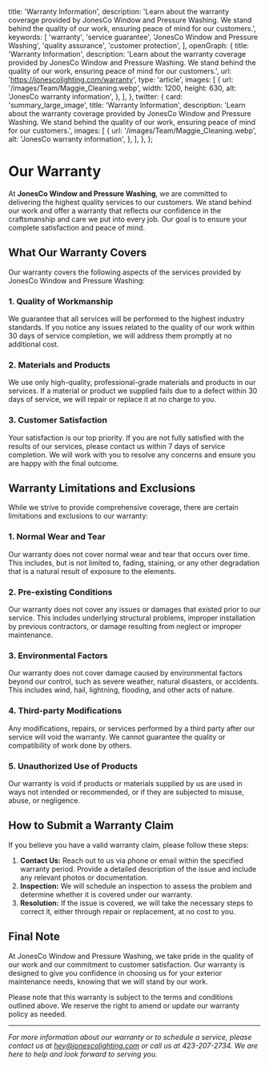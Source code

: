 
  title: 'Warranty Information',
  description:
    'Learn about the warranty coverage provided by JonesCo Window and Pressure Washing. We stand behind the quality of our work, ensuring peace of mind for our customers.',
  keywords: [
    'warranty',
    'service guarantee',
    'JonesCo Window and Pressure Washing',
    'quality assurance',
    'customer protection',
  ],
  openGraph: {
    title: 'Warranty Information',
    description:
      'Learn about the warranty coverage provided by JonesCo Window and Pressure Washing. We stand behind the quality of our work, ensuring peace of mind for our customers.',
    url: 'https://jonescolighting.com/warranty',
    type: 'article',
    images: [
      {
        url: '/images/Team/Maggie_Cleaning.webp',
        width: 1200,
        height: 630,
        alt: 'JonesCo warranty information',
      },
    ],
  },
  twitter: {
    card: 'summary_large_image',
    title: 'Warranty Information',
    description:
      'Learn about the warranty coverage provided by JonesCo Window and Pressure Washing. We stand behind the quality of our work, ensuring peace of mind for our customers.',
    images: [
      {
        url: '/images/Team/Maggie_Cleaning.webp',
        alt: 'JonesCo warranty information',
      },
    ],
  },
};

# Our Warranty

At **JonesCo Window and Pressure Washing**, we are committed to delivering the highest quality services to our customers. We stand behind our work and offer a warranty that reflects our confidence in the craftsmanship and care we put into every job. Our goal is to ensure your complete satisfaction and peace of mind.

## What Our Warranty Covers

Our warranty covers the following aspects of the services provided by JonesCo Window and Pressure Washing:

### 1. Quality of Workmanship
We guarantee that all services will be performed to the highest industry standards. If you notice any issues related to the quality of our work within 30 days of service completion, we will address them promptly at no additional cost.

### 2. Materials and Products
We use only high-quality, professional-grade materials and products in our services. If a material or product we supplied fails due to a defect within 30 days of service, we will repair or replace it at no charge to you.

### 3. Customer Satisfaction
Your satisfaction is our top priority. If you are not fully satisfied with the results of our services, please contact us within 7 days of service completion. We will work with you to resolve any concerns and ensure you are happy with the final outcome.

## Warranty Limitations and Exclusions

While we strive to provide comprehensive coverage, there are certain limitations and exclusions to our warranty:

### 1. Normal Wear and Tear
Our warranty does not cover normal wear and tear that occurs over time. This includes, but is not limited to, fading, staining, or any other degradation that is a natural result of exposure to the elements.

### 2. Pre-existing Conditions
Our warranty does not cover any issues or damages that existed prior to our service. This includes underlying structural problems, improper installation by previous contractors, or damage resulting from neglect or improper maintenance.

### 3. Environmental Factors
Our warranty does not cover damage caused by environmental factors beyond our control, such as severe weather, natural disasters, or accidents. This includes wind, hail, lightning, flooding, and other acts of nature.

### 4. Third-party Modifications
Any modifications, repairs, or services performed by a third party after our service will void the warranty. We cannot guarantee the quality or compatibility of work done by others.

### 5. Unauthorized Use of Products
Our warranty is void if products or materials supplied by us are used in ways not intended or recommended, or if they are subjected to misuse, abuse, or negligence.

## How to Submit a Warranty Claim

If you believe you have a valid warranty claim, please follow these steps:

1. **Contact Us:** Reach out to us via phone or email within the specified warranty period. Provide a detailed description of the issue and include any relevant photos or documentation.
2. **Inspection:** We will schedule an inspection to assess the problem and determine whether it is covered under our warranty.
3. **Resolution:** If the issue is covered, we will take the necessary steps to correct it, either through repair or replacement, at no cost to you.

## Final Note

At JonesCo Window and Pressure Washing, we take pride in the quality of our work and our commitment to customer satisfaction. Our warranty is designed to give you confidence in choosing us for your exterior maintenance needs, knowing that we will stand by our work.

Please note that this warranty is subject to the terms and conditions outlined above. We reserve the right to amend or update our warranty policy as needed.

---

*For more information about our warranty or to schedule a service, please contact us at [hey@jonescolighting.com](mailto:hey@jonescolighting.com) or call us at 423-207-2734. We are here to help and look forward to serving you.*
